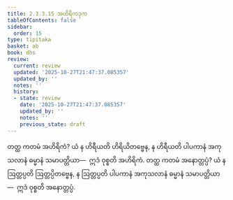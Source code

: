 ```yaml
---
title: 2.3.3.15 အဟိရိကဒုက
tableOfContents: false
sidebar:
  order: 15
type: tipitaka
basket: ab
book: dhs
review:
  current: review
  updated: '2025-10-27T21:47:37.085357'
  updated_by: ''
  notes: ''
  history:
  - state: review
    date: '2025-10-27T21:47:37.085357'
    updated_by: ''
    notes: ''
    previous_state: draft
---
```



<ReviewStatus review={frontmatter.review} showDetails={true} />

<HypothesisAnnotation frontmatter={frontmatter} />

<DynamicBreadcrumb />

<Division number="1328" book="dhs" e="ch" v="29" p="257">

<Paragraph number="2033" book="dhs">
တတ္ထ ကတမံ အဟိရိကံ? ယံ န ဟိရီယတိ ဟိရိယိတဗ္ဗေန, န ဟိရီယတိ ပါပကာနံ အကုသလာနံ ဓမ္မာနံ သမာပတ္တိယာ—  ဣဒံ ဝုစ္စတိ အဟိရိကံ.
</Paragraph>

</Division>
<Division number="1329" book="dhs" e="ch" v="29" p="257">

<Paragraph number="2034" book="dhs">
တတ္ထ ကတမံ အနောတ္တပ္ပံ? ယံ န ဩတ္တပ္ပတိ ဩတ္တပ္ပိတဗ္ဗေန, န ဩတ္တပ္ပတိ ပါပကာနံ အကုသလာနံ ဓမ္မာနံ သမာပတ္တိယာ—  ဣဒံ ဝုစ္စတိ အနောတ္တပ္ပံ.
</Paragraph>
</Division>